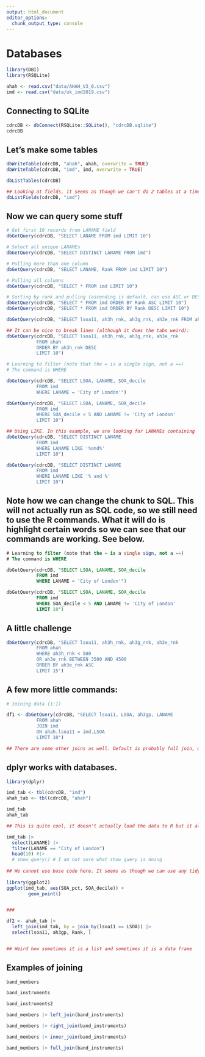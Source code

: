 ```yaml
---
output: html_document
editor_options: 
  chunk_output_type: console
---
```

# Databases

```r
library(DBI)
library(RSQLite)
```


```r
ahah <- read.csv("data/AHAH_V3_0.csv")
imd <- read.csv("data/uk_imd2019.csv")
```


## Connecting to SQLite

```r
cdrcDB <- dbConnect(RSQLite::SQLite(), "cdrcDB.sqlite")
cdrcDB
```


## Let's make some tables

```r
dbWriteTable(cdrcDB, "ahah", ahah, overwrite = TRUE)
dbWriteTable(cdrcDB, "imd", imd, overwrite = TRUE)

dbListTables(cdrcDB)

## Looking at fields, it seems as though we can't do 2 tables at a time, unless there is a special option.
dbListFields(cdrcDB, "imd")


```


## Now we can query some stuff

```r
# Get first 10 records from LANAME field
dbGetQuery(cdrcDB, "SELECT LANAME FROM imd LIMIT 10")

# Select all unique LANAMEs
dbGetQuery(cdrcDB, "SELECT DISTINCT LANAME FROM imd")

# Pulling more than one column
dbGetQuery(cdrcDB, "SELECT LANAME, Rank FROM imd LIMIT 10")

# Pulling all columns
dbGetQuery(cdrcDB, "SELECT * FROM imd LIMIT 10")

# Sorting by rank and pulling (ascending is default, can use ASC or DESC to specify)
dbGetQuery(cdrcDB, "SELECT * FROM imd ORDER BY Rank ASC LIMIT 10")
dbGetQuery(cdrcDB, "SELECT * FROM imd ORDER BY Rank DESC LIMIT 10")


```


```r
dbGetQuery(cdrcDB, "SELECT lsoa11, ah3h_rnk, ah3g_rnk, ah3e_rnk FROM ahah ORDER BY ah3h_rnk DESC LIMIT 10")

## It can be nice to break lines (although it does the tabs weird):
dbGetQuery(cdrcDB, "SELECT lsoa11, ah3h_rnk, ah3g_rnk, ah3e_rnk 
           FROM ahah 
           ORDER BY ah3h_rnk DESC 
           LIMIT 10")

```



```r
# Learning to filter (note that the = is a single sign, not a ==)
# The command is WHERE

dbGetQuery(cdrcDB, "SELECT LSOA, LANAME, SOA_decile
           FROM imd
           WHERE LANAME = 'City of London'")

dbGetQuery(cdrcDB, "SELECT LSOA, LANAME, SOA_decile
           FROM imd
           WHERE SOA_decile < 5 AND LANAME != 'City of London'
           LIMIT 10")

## Using LIKE. In this example, we are looking for LANAMEs containing 'and'
dbGetQuery(cdrcDB, "SELECT DISTINCT LANAME
           FROM imd
           WHERE LANAME LIKE '%and%'
           LIMIT 10")

dbGetQuery(cdrcDB, "SELECT DISTINCT LANAME
           FROM imd
           WHERE LANAME LIKE '% and %'
           LIMIT 10")


```



## Note how we can change the chunk to SQL. This will not actually run as SQL code, so we still need to use the R commands. What it will do is highlight certain words so we can see that our commands are working. See below.

```sql
# Learning to filter (note that the = is a single sign, not a ==)
# The command is WHERE

dbGetQuery(cdrcDB, "SELECT LSOA, LANAME, SOA_decile
           FROM imd
           WHERE LANAME = 'City of London'")

dbGetQuery(cdrcDB, "SELECT LSOA, LANAME, SOA_decile
           FROM imd
           WHERE SOA_decile < 5 AND LANAME != 'City of London'
           LIMIT 10")

```



## A little challenge 

```r
dbGetQuery(cdrcDB, "SELECT lsoa11, ah3h_rnk, ah3g_rnk, ah3e_rnk
           FROM ahah
           WHERE ah3h_rnk < 500
           OR ah3e_rnk BETWEEN 3500 AND 4500
           ORDER BY ah3e_rnk ASC
           LIMIT 15")

```


## A few more little commands:

```r
# Joining data (1:1)

df1 <- dbGetQuery(cdrcDB, "SELECT lsoa11, LSOA, ah3gp, LANAME
           FROM ahah
           JOIN imd
           ON ahah.lsoa11 = imd.LSOA
           LIMIT 10")

## There are some other joins as well. Default is probably full join, meaning that it will keep any unmatched records.

```



## dplyr works with databases. 

```r
library(dplyr)
```


```r
imd_tab <- tbl(cdrcDB, "imd")
ahah_tab <- tbl(cdrcDB, "ahah")

imd_tab
ahah_tab

## This is quite cool, it doesn't actually load the data to R but it allows us to play with the data as though it is in R. 

imd_tab |> 
  select(LANAME) |> 
  filter(LANAME == "City of London")
  head(10) #|> 
  # show_query() # I am not sure what show_query is doing
  
## We cannot use base code here. It seems as though we can use any tidyverse stuff.
  
library(ggplot2)
ggplot(imd_tab, aes(SOA_pct, SOA_decile)) +
        geom_point()


###

df2 <- ahah_tab |> 
  left_join(imd_tab, by = join_by(lsoa11 == LSOA)) |> 
  select(lsoa11, ah3gp, Rank, )


## Weird how sometimes it is a list and sometimes it is a data frame

```



## Examples of joining

```r

band_members

band_instruments

band_instruments2

band_members |> left_join(band_instruments)

band_members |> right_join(band_instruments)

band_members |> inner_join(band_instruments)

band_members |> full_join(band_instruments)

```






